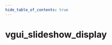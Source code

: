 ```yaml
---
hide_table_of_contents: true
---
```


<!---
!!!!!!
THIS PAGE IS AUTOGENERATED FROM GAME FGD DEFINITIONS!
DO NOT EDIT MANUALLY!
!!!!!!

In order to make edits, you can make an annotation file in /fgd_dump_overrides
-->


# vgui_slideshow_display



<Tabs queryString="game">
    
<TabItem value="cs2" label="Counter-Strike 2">
    <CS2Page />
</TabItem>

<TabItem value="steamvr" label="SteamVR Home">
    <STEAMVRPage />
</TabItem>

<TabItem value="dota2" label="Dota 2">
    <DOTA2Page />
</TabItem>

</Tabs>
